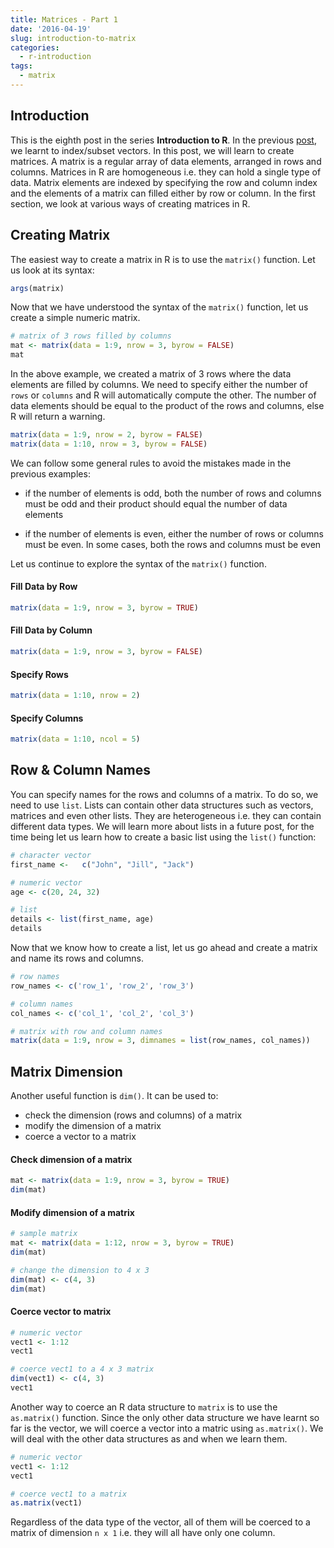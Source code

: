 ```yaml
---
title: Matrices - Part 1
date: '2016-04-19'
slug: introduction-to-matrix
categories:
  - r-introduction
tags:
  - matrix
---
```


## Introduction

This is the eighth post in the series **Introduction to R**. In the previous [post](), we learnt to index/subset vectors. In this post, we will learn to create matrices. A matrix is a regular array of data elements, arranged in rows and columns. Matrices in R are homogeneous i.e. they can hold a single type of data. Matrix elements are indexed by specifying the row and column index and the elements of a matrix can filled either by row or column. In the first section, we look at various ways of creating matrices in R.

## Creating Matrix

The easiest way to create a matrix in R is to use the `matrix()` function. Let us look at its syntax:

```r
args(matrix)
```

Now that we have understood the syntax of the `matrix()` function, let us create a simple numeric matrix.

```r
# matrix of 3 rows filled by columns
mat <- matrix(data = 1:9, nrow = 3, byrow = FALSE)
mat
```

In the above example, we created a matrix of 3 rows where the data elements are filled by columns. We need to specify either the 
number of `rows` or `columns` and R will automatically compute the other. The number of data elements should be equal to the product of the rows and columns, else R will return a warning.

```r
matrix(data = 1:9, nrow = 2, byrow = FALSE)
matrix(data = 1:10, nrow = 3, byrow = FALSE)
```

We can follow some general rules to avoid the mistakes made in the previous examples:

- if the number of elements is odd, both the number of rows and columns must be odd and their product should equal
the number of data elements

- if the number of elements is even, either the number of rows or columns must be even. In some cases, both the rows and
columns must be even

Let us continue to explore the syntax of the `matrix()` function. 

#### Fill Data by Row

```r
matrix(data = 1:9, nrow = 3, byrow = TRUE)
```

#### Fill Data by Column

```r
matrix(data = 1:9, nrow = 3, byrow = FALSE)
```

#### Specify Rows

```r
matrix(data = 1:10, nrow = 2)
```

#### Specify Columns

```r
matrix(data = 1:10, ncol = 5)
```

## Row & Column Names

You can specify names for the rows and columns of a matrix. To do so, we need to use `list`. Lists can contain other data structures such as vectors, matrices and even other lists. They are heterogeneous i.e. they can contain different data types.	We will learn more about lists in a future post, for the time being let us learn how to create a basic list using the `list()` function:

```r
# character vector
first_name <- 	c("John", "Jill", "Jack")

# numeric vector
age <- c(20, 24, 32)

# list 
details <- list(first_name, age)
details
```

Now that we know how to create a list, let us go ahead and create a matrix and name its rows and columns.

```r
# row names
row_names <- c('row_1', 'row_2', 'row_3')

# column names
col_names <- c('col_1', 'col_2', 'col_3')

# matrix with row and column names
matrix(data = 1:9, nrow = 3, dimnames = list(row_names, col_names))
```

## Matrix Dimension

Another useful function is `dim()`. It can be used to:

- check the dimension (rows and columns) of a matrix
- modify the dimension of a matrix
- coerce a vector to a matrix

#### Check dimension of a matrix

```r
mat <- matrix(data = 1:9, nrow = 3, byrow = TRUE)
dim(mat)
```

#### Modify dimension of a matrix

```r
# sample matrix
mat <- matrix(data = 1:12, nrow = 3, byrow = TRUE)
dim(mat)

# change the dimension to 4 x 3
dim(mat) <- c(4, 3)
dim(mat)
```

#### Coerce vector to matrix

```r
# numeric vector
vect1 <- 1:12
vect1

# coerce vect1 to a 4 x 3 matrix
dim(vect1) <- c(4, 3)
vect1
```

Another way to coerce an R data structure to `matrix` is to use the `as.matrix()` function. Since the only other data structure we have learnt so far is the vector, we will coerce a vector into a matric using `as.matrix()`. We will deal with the other data structures as and when we learn them.

```r
# numeric vector
vect1 <- 1:12
vect1

# coerce vect1 to a matrix
as.matrix(vect1)
```

Regardless of the data type of the vector, all of them will be coerced to a matrix of dimension `n x 1` i.e. they will all have only one column.


